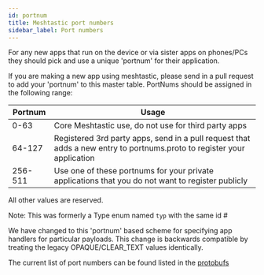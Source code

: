 ```yaml
---
id: portnum
title: Meshtastic port numbers
sidebar_label: Port numbers
---
```


For any new apps that run on the device or via sister apps on phones/PCs they should pick and use a unique 'portnum' for their application.

If you are making a new app using meshtastic, please send in a pull request to add your 'portnum' to this master table. PortNums should be assigned in the following range:

| Portnum | Usage                                                                                                                  |
| ------- | ---------------------------------------------------------------------------------------------------------------------- |
| 0-63    | Core Meshtastic use, do not use for third party apps                                                                   |
| 64-127  | Registered 3rd party apps, send in a pull request that adds a new entry to portnums.proto to register your application |
| 256-511 | Use one of these portnums for your private applications that you do not want to register publicly                      |

All other values are reserved.

Note: This was formerly a Type enum named `typ` with the same id #

We have changed to this 'portnum' based scheme for specifying app handlers for particular payloads. This change is backwards compatible by treating the legacy OPAQUE/CLEAR_TEXT values identically.

The current list of port numbers can be found listed in the [protobufs](/docs/development/protobuf-api#portnumsproto)
